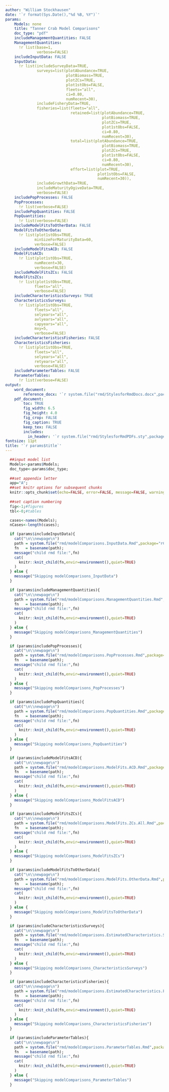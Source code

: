 ```yaml
---
author: "William Stockhausen"
date: '`r format(Sys.Date(),"%d %B, %Y")`'
params: 
    Models: none
    title: "Tanner Crab Model Comparisons" 
    doc_type: "pdf"
    includeManagementQuantities: FALSE
    ManagementQuantities:
      !r list(base=1,                           
              verbose=FALSE)
    includeInputData: FALSE
    InputData:
      !r list(includeSurveyData=TRUE,
              surveys=list(plotAbundance=TRUE,
                           plotBiomass=TRUE,
                           plotZCs=TRUE,
                           plot1stObs=FALSE,
                           fleets="all",
                           ci=0.80,
                           numRecent=30),
              includeFisheryData=TRUE,
              fisheries=list(fleets="all",
                             retained=list(plotAbundance=TRUE,
                                           plotBiomass=TRUE,
                                           plotZCs=TRUE,
                                           plot1stObs=FALSE,
                                           ci=0.80,
                                           numRecent=30),
                             total=list(plotAbundance=TRUE,
                                           plotBiomass=TRUE,
                                           plotZCs=TRUE,
                                           plot1stObs=FALSE,
                                           ci=0.80,
                                           numRecent=30),
                             effort=list(plot=TRUE,
                                         plot1stObs=FALSE,
                                         numRecent=30)),
              includeGrowthData=TRUE,
              includeMaturityOgiveData=TRUE,                           
              verbose=FALSE)
    includePopProcesses: FALSE
    PopProcesses:
      !r list(verbose=FALSE)
    includePopQuantities: FALSE
    PopQuantities:
      !r list(verbose=FALSE)
    includeModelFitsToOtherData: FALSE
    ModelFitsToOtherData:
      !r list(plot1stObs=TRUE,
             minSizeForMaturityData=60,
             verbose=FALSE)
    includeModelFitsACD: FALSE
    ModelFitsACD:
      !r list(plot1stObs=TRUE,
             numRecent=30,
             verbose=FALSE)
    includeModelFitsZCs: FALSE
    ModelFitsZCs:
      !r list(plot1stObs=TRUE,
             fleets="all",
             verbose=FALSE)
    includeCharacteristicsSurveys: TRUE
    CharacteristicsSurveys:
      !r list(plot1stObs=TRUE,
             fleets="all",
             selyears="all",
             avlyears="all",
             capyears="all",
             mxy=5,
             verbose=FALSE)
    includeCharacteristicsFisheries: FALSE
    CharacteristicsFisheries:
      !r list(plot1stObs=TRUE,
             fleets="all",
             selyears="all",
             retyears="all",
             verbose=FALSE)
    includeParameterTables: FALSE
    ParameterTables:
      !r list(verbose=FALSE)
output: 
    word_document: 
        reference_docx: '`r system.file("rmd/StylesforRmdDocs.docx",package="wtsUtilities")`'
    pdf_document: 
        toc: TRUE
        fig_width: 6.5
        fig_height: 4.0
        fig_crop: FALSE
        fig_caption: TRUE
        keep_tex: FALSE
        includes:
          in_header: '`r system.file("rmd/StylesforRmdPDFs.sty",package="wtsUtilities")`'
fontsize: 11pt
title: '`r params$title`'
---
```


```r
  ##input model list
  Models<-params$Models;
  doc_type<-params$doc_type;
  
  ##set appendix letter
  app="A";
  ##set knitr options for subsequent chunks
  knitr::opts_chunk$set(echo=FALSE, error=FALSE, message=FALSE, warning=FALSE, concordance=TRUE, fig.width=6.5, fig.height=3.5, dpi=300)
  
  ##set caption numbering
  fig<-1;#figures
  tbl<-0;#tables

  cases<-names(Models);
  nCases<-length(cases);
```

<!-- \setcounter{tocdepth}{3} -->

<!-- \addcontentsline{toc}{section}{List of Tables in Model Comparisons} -->
<!-- \listoftables -->

<!-- \addcontentsline{toc}{section}{List of Figures in Model Comparisons} -->
<!-- \listoffigures -->

```r
  if (params$includeInputData){
    cat("\n\\newpage\n")
    path = system.file("rmd/modelComparisons.InputData.Rmd",package="rCompTCMs");
    fn   = basename(path);
    message("child rmd file:",fn)
    cat(
      knitr::knit_child(fn,envir=environment(),quiet=TRUE)
    )
  } else {
    message("Skipping modelComparisons_InputData")
  }
```

```r
  if (params$includeManagementQuantities){
    cat("\n\\newpage\n")
    path = system.file("rmd/modelComparisons.ManagementQuantities.Rmd",package="rCompTCMs");
    fn   = basename(path);
    message("child rmd file:",fn)
    cat(
      knitr::knit_child(fn,envir=environment(),quiet=TRUE)
    )
  } else {
    message("Skipping modelComparisons_ManagementQuantities")
  }
```

```r
  if (params$includePopProcesses){
    cat("\n\\newpage\n")
    path = system.file("rmd/modelComparisons.PopProcesses.Rmd",package="rCompTCMs");
    fn   = basename(path);
    message("child rmd file:",fn)
    cat(
      knitr::knit_child(fn,envir=environment(),quiet=TRUE)
    )
  } else {
    message("Skipping modelComparisons_PopProcesses")
  }
```

```r
  if (params$includePopQuantities){
    cat("\n\\newpage\n")
    path = system.file("rmd/modelComparisons.PopQuantities.Rmd",package="rCompTCMs");
    fn   = basename(path);
    message("child rmd file:",fn)
    cat(
      knitr::knit_child(fn,envir=environment(),quiet=TRUE)
    )
  } else {
    message("Skipping modelComparisons_PopQuantities")
  }
```

```r
  if (params$includeModelFitsACD){
    cat("\n\\newpage\n")
    path = system.file("rmd/modelComparisons.ModelFits.ACD.Rmd",package="rCompTCMs");
    fn   = basename(path);
    message("child rmd file:",fn)
    cat(
      knitr::knit_child(fn,envir=environment(),quiet=TRUE)
    )
  } else {
    message("Skipping modelComparisons_ModelFitsACD")
  }
```

```r
  if (params$includeModelFitsZCs){
    cat("\n\\newpage\n")
    path = system.file("rmd/modelComparisons.ModelFits.ZCs.All.Rmd",package="rCompTCMs");
    fn   = basename(path);
    message("child rmd file:",fn)
    cat(
      knitr::knit_child(fn,envir=environment(),quiet=TRUE)
    )
  } else {
    message("Skipping modelComparisons_ModelFitsZCs")
  }
```

```r
  if (params$includeModelFitsToOtherData){
    cat("\n\\newpage\n")
    path = system.file("rmd/modelComparisons.ModelFits.OtherData.Rmd",package="rCompTCMs")
    fn   = basename(path);
    message("child rmd file:",fn)
    cat(
      knitr::knit_child(fn,envir=environment(),quiet=TRUE)
    )
  } else {
    message("Skipping modelComparisons_ModelFitsToOtherData")
  }
```

```r
  if (params$includeCharacteristicsSurveys){
    cat("\n\\newpage\n")
    path = system.file("rmd/modelComparisons.EstimatedCharacteristics.Surveys.Rmd",package="rCompTCMs");
    fn   = basename(path);
    message("child rmd file:",fn)
    cat(
      knitr::knit_child(fn,envir=environment(),quiet=TRUE)
    )
  } else {
    message("Skipping modelComparisons_CharacteristicsSurveys")
  }
```

```r
  if (params$includeCharacteristicsFisheries){
    cat("\n\\newpage\n")
    path = system.file("rmd/modelComparisons.EstimatedCharacteristics.Fisheries.Rmd",package="rCompTCMs");
    fn   = basename(path);
    message("child rmd file:",fn)
    cat(
      knitr::knit_child(fn,envir=environment(),quiet=TRUE)
    )
  } else {
    message("Skipping modelComparisons_CharacteristicsFisheries")
  }
```

```r
  if (params$includeParameterTables){
    cat("\n\\newpage\n")
    path = system.file("rmd/modelComparisons.ParameterTables.Rmd",package="rCompTCMs");
    fn   = basename(path);
    message("child rmd file:",fn)
    cat(
      knitr::knit_child(fn,envir=environment(),quiet=TRUE)
    )
  } else {
    message("Skipping modelComparisons_ParameterTables")
  }
```

